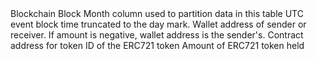 <ParamField path="blockchain">
Blockchain
</ParamField>
<ParamField path="block_month">
Block Month column used to partition data in this table
</ParamField>
<ParamField path="block_day">
UTC event block time truncated to the day mark.
</ParamField>
<ParamField path="wallet_address">
Wallet address of sender or receiver. If amount is negative, wallet address is the sender&#x27;s.
</ParamField>
<ParamField path="token_address">
Contract address for token
</ParamField>
<ParamField path="token_id">
ID of the ERC721 token
</ParamField>
<ParamField path="amount">
Amount of ERC721 token held
</ParamField>
